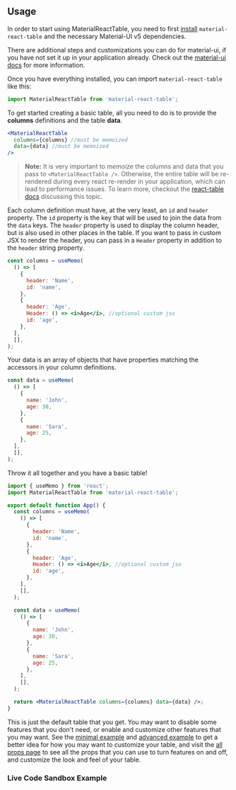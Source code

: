 
<Head>
  <title>Material React Table Docs - Usage</title>
</Head>

## Usage

In order to start using MaterialReactTable, you need to first [install](/docs/install) `material-react-table` and the necessary Material-UI v5 dependencies.

There are additional steps and customizations you can do for material-ui, if you have not set it up in your application already. Check out the [material-ui docs](https://material-ui.com/getting-started/installation/) for more information.

Once you have everything installed, you can import `material-react-table` like this:

```jsx
import MaterialReactTable from 'material-react-table';
```

To get started creating a basic table, all you need to do is to provide the **columns** definitions and the table **data**.

```jsx
<MaterialReactTable
  columns={columns} //must be memoized
  data={data} //must be memoized
/>
```

> **Note:** It is very important to _memoize_ the columns and data that you pass to `<MaterialReactTable />`. Otherwise, the entire table will be re-rendered during every react re-render in your application, which can lead to performance issues. To learn more, checkout the [react-table docs](https://react-table.tanstack.com/docs/quick-start#getting-your-data) discussing this topic.

Each column definition must have, at the very least, an `id` and `header` property. The `id` property is the key that will be used to join the data from the `data` keys. The `header` property is used to display the column header, but is also used in other places in the table. If you want to pass in custom JSX to render the header, you can pass in a `Header` property in addition to the `header` string property.

```jsx
const columns = useMemo(
  () => [
    {
      header: 'Name',
      id: 'name',
    },
    {
      header: 'Age',
      Header: () => <i>Age</i>, //optional custom jsx
      id: 'age',
    },
  ],
  [],
);
```

Your data is an array of objects that have properties matching the accessors in your column definitions.

```jsx
const data = useMemo(
  () => [
    {
      name: 'John',
      age: 30,
    },
    {
      name: 'Sara',
      age: 25,
    },
  ],
  [],
);
```

Throw it all together and you have a basic table!

```jsx
import { useMemo } from 'react';
import MaterialReactTable from 'material-react-table';

export default function App() {
  const columns = useMemo(
    () => [
      {
        header: 'Name',
        id: 'name',
      },
      {
        header: 'Age',
        Header: () => <i>Age</i>, //optional custom jsx
        id: 'age',
      },
    ],
    [],
  );

  const data = useMemo(
    () => [
      {
        name: 'John',
        age: 30,
      },
      {
        name: 'Sara',
        age: 25,
      },
    ],
    [],
  );

  return <MaterialReactTable columns={columns} data={data} />;
}
```

This is just the default table that you get. You may want to disable some features that you don't need, or enable and customize other features that you may want. See the [minimal example](/docs/examples/minimal) and [advanced example](/docs/examples/advanced) to get a better idea for how you may want to customize your table, and visit the [all props page](/docs/props) to see all the props that you can use to turn features on and off, and customize the look and feel of your table.

### Live Code Sandbox Example

<SimpleCodeSandbox />
